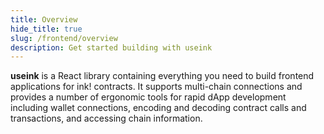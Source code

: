 ```yaml
---
title: Overview
hide_title: true
slug: /frontend/overview
description: Get started building with useink
---
```



<JSPackageHero
  title="useink"
  logo="/img/useink-logo.svg"
  subtitle="A React hooks library for ink!"
  orgNameAndRepo="paritytech/useink"
  packageName="useink"
/>

<div className="max-w-2xl mx-auto text-center mb-12">
  <p>
    <b>useink</b> is a React library containing everything you need to build frontend applications for ink! contracts.
    It supports multi-chain connections and provides a number of ergonomic tools for rapid dApp development including
    wallet connections, encoding and decoding contract calls and transactions, and accessing chain information.
  </p>
</div>


<BigCTA
  title="Element Chat"
  emphasized="Join"
  cta="the Conversation"
  url="https://matrix.to/#/%23useink:parity.io"
  tabIndex={0}
/>
